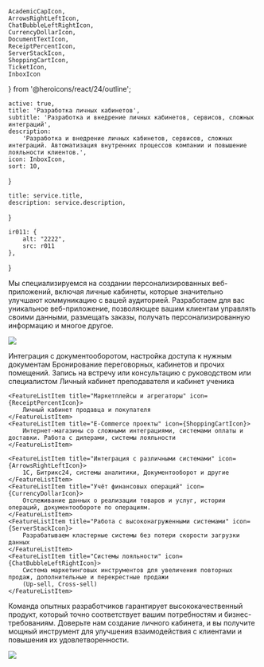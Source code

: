     AcademicCapIcon,
    ArrowsRightLeftIcon,
    ChatBubbleLeftRightIcon,
    CurrencyDollarIcon,
    DocumentTextIcon,
    ReceiptPercentIcon,
    ServerStackIcon,
    ShoppingCartIcon,
    TicketIcon,
    InboxIcon
} from '@heroicons/react/24/outline';

    active: true,
    title: 'Разработка личных кабинетов',
    subtitle: 'Разработка и внедрение личных кабинетов, сервисов, сложных интеграций',
    description:
        'Разработка и внедрение личных кабинетов, сервисов, сложных интеграций. Автоматизация внутренних процессов компании и повышение лояльности клиентов.',
    icon: InboxIcon,
    sort: 10,
}

    title: service.title,
    description: service.description,
}

    ir011: {
        alt: "2222",
        src: r011
    },
}

[comment]: <> (## РАЗРАБОТКА И ВНЕДРЕНИЕ ЛИЧНЫХ КАБИНЕТОВ, СЕРВИСОВ, СЛОЖНЫХ ИНТЕГРАЦИЙ)

Мы специализируемся на создании персонализированных веб-приложений, включая личные кабинеты, которые значительно улучшают коммуникацию с вашей аудиторией.
Разработаем для вас уникальное веб-приложение, позволяющее вашим клиентам управлять своими данными, размещать заказы, получать
персонализированную информацию и многое другое.

![](./laptop.jpg)

<FeaturesList title="ВОЗМОЖНОСТИ ЛИЧНЫХ КАБИНЕТОВ">
    <FeatureListItem title="Хранение и структурирование документов" icon={DocumentTextIcon}>
        Интеграция с документооборотом, настройка доступа к нужным документам
    </FeatureListItem>
    <FeatureListItem title="Системы бронирования" icon={TicketIcon}>
        Бронирование переговорных, кабинетов и прочих помещений. Запись на встречу или консультацию с руководством или
        специалистом
    </FeatureListItem>
    <FeatureListItem title="Образовательные онлайн-платформы и сервисы" icon={AcademicCapIcon}>
        Личный кабинет преподавателя и кабинет ученика
    </FeatureListItem>

    <FeatureListItem title="Маркетплейсы и агрегаторы" icon={ReceiptPercentIcon}>
        Личный кабинет продавца и покупателя
    </FeatureListItem>
    <FeatureListItem title="E-Commerce проекты" icon={ShoppingCartIcon}>
        Интернет-магазины со сложными интеграциями, системами оплаты и доставки. Работа с дилерами, системы лояльности
    </FeatureListItem>

    <FeatureListItem title="Интеграция с различными системами" icon={ArrowsRightLeftIcon}>
        1С, Битрикс24, системы аналитики, Документооборот и другие
    </FeatureListItem>
    <FeatureListItem title="Учёт финансовых операций" icon={CurrencyDollarIcon}>
        Отслеживание данных о реализации товаров и услуг, истории операций, документообороте по операциям.
    </FeatureListItem>
    <FeatureListItem title="Работа с высоконагруженными системами" icon={ServerStackIcon}>
        Разрабатываем кластерные системы без потери скорости загрузки данных
    </FeatureListItem>
    <FeatureListItem title="Системы лояльности" icon={ChatBubbleLeftRightIcon}>
        Система маркетинговых инструментов для увеличения повторных продаж, дополнительные и перекрестные продажи
        (Up-sell, Cross-sell)
    </FeatureListItem>

</FeaturesList>

Команда опытных разработчиков гарантирует высококачественный продукт, который точно соответствует вашим потребностям и бизнес-требованиям.
Доверьте нам создание личного кабинета, и вы получите мощный инструмент для улучшения взаимодействия с клиентами и повышения их удовлетворенности.

<Principles/>

![](./pilot.jpg)



